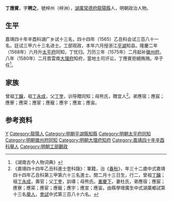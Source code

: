 {{明清人物信息框
| 姓名 = 丁應賓
| 原名 =
| 圖片名稱= 
| 圖片大小 =
| 圖片說明 = 
| 最高職務 = 雲南大理府知府
| 國家 = 大明 
| 爵位 =
| 籍貫 = [[湖廣|湖廣]][[常德府|常德府]][[龍陽縣|龍陽縣]]
| 族裔 = 
| 字號 = 字聘之
| 諡號 =
| 出生日期 = 甲午閏二月十三日
| 出生地點 =
| 逝世日期 = 卒年不詳 
| 逝世地點 =
| 墓葬 =
| 配偶 = 配杜氏，贈宜人
| 親屬 = （子）汝金、汝鉉
| 出身 =
* 嘉靖四十年辛酉科舉人
* 嘉靖四十四年乙丑科同進士出身
| 經歷 =
| 著作 = 
}}
'''丁應賓'''{{BD|1534年||？年||}}，字'''聘之'''，號梓州（梓洲），[[湖廣|湖廣]][[常德府|常德府]][[龍陽縣|龍陽縣]]人，明朝政治人物。

==生平==
嘉靖四十年辛酉科湖广乡试十三名，四十四年（1565）乙丑科会试三百八十一名，廷试三甲六十三名进士。工部观政，本年六月授浙江[[平湖|平湖]]知县。隆慶二年（1568年）六月升[[太平府|太平府]]同知，丁忧归。万历三年（1575年）二月起补[[徽州府|徽州府]]。八年（1580年）二月晋雲南[[大理府|大理府]]知府，當地土司讦讼，丁應賓拒絕贿赂。卒于任<ref>《湖南古今人物词典》</ref>。

==家族==
曾祖[[丁鑰|丁鑰]]，祖[[丁永成|丁永成]]，父[[丁奎|丁奎]]，训导贈同知；母熊氏，贈宜人<ref>《嘉靖四十四年乙丑科進士登科錄》：軍籍，治《[[春秋|春秋]]》，年三十二歲中式嘉靖四十四年乙丑科第三甲第六十三名進士。閏二月十三日生，行二，曾祖[[丁鑰|丁鑰]]；祖[[丁永成|丁永成]]，壽官；父[[丁奎|丁奎]]，訓導；母熊氏。[[重慶下|重慶下]]，妻杜氏，弟應宿；應宸；應寮；應寀；應宦；應寵；應宇；應宣；應宙。由縣學增廣生中式湖廣鄉試第十三名[[舉人|舉人]]，[[會試|會試]]中式第三百八十六名。</ref>。弟應宿；應宸；應寮；應寀；應宦；應寵；應宇；應宣；應宙。

== 参考资料 ==
{{reflist}}

{{start box}}
{{s-off}}
{{s-before|[[党馨|党馨]]}}
{{s-title|明朝徽州府同知|1575年－1580年}}
{{s-after|[[李好問|李好問]]}}
{{end box}}


{{嘉靖四十四年乙丑科殿试金榜}}
{{明朝人物小作品}}

{{Authority control}}
{{DEFAULTSORT:Ding丁}}
[[Category:丁姓|Y]]
[[Category:龍陽人|Category:龍陽人]]
[[Category:明朝平湖縣知縣|Category:明朝平湖縣知縣]]
[[Category:明朝太平府同知|Category:明朝太平府同知]]
[[Category:明朝徽州府同知|Category:明朝徽州府同知]]
[[Category:明朝大理府知府|Category:明朝大理府知府]]
[[Category:嘉靖四十年辛酉科舉人|Category:嘉靖四十年辛酉科舉人]]
[[Category:明朝工部觀政|Category:明朝工部觀政]]